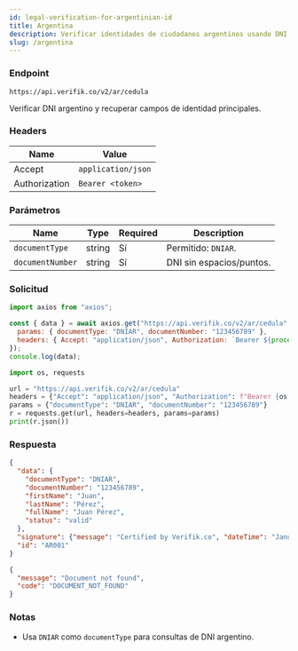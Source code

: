 ```yaml
---
id: legal-verification-for-argentinian-id
title: Argentina
description: Verificar identidades de ciudadanos argentinos usando DNI (Documento Nacional de Identidad)
slug: /argentina
---
```



### Endpoint

```
https://api.verifik.co/v2/ar/cedula
```

Verificar DNI argentino y recuperar campos de identidad principales.

### Headers

| Name | Value |
| --- | --- |
| Accept | `application/json` |
| Authorization | `Bearer <token>` |

### Parámetros

| Name | Type | Required | Description |
| --- | --- | --- | --- |
| `documentType` | string | Sí | Permitido: `DNIAR`. |
| `documentNumber` | string | Sí | DNI sin espacios/puntos. |

### Solicitud

<Tabs>
  <TabItem value="node" label="Node.js">

```javascript
import axios from "axios";

const { data } = await axios.get("https://api.verifik.co/v2/ar/cedula", {
  params: { documentType: "DNIAR", documentNumber: "123456789" },
  headers: { Accept: "application/json", Authorization: `Bearer ${process.env.VERIFIK_TOKEN}` },
});
console.log(data);
```

  </TabItem>
  <TabItem value="python" label="Python">

```python
import os, requests

url = "https://api.verifik.co/v2/ar/cedula"
headers = {"Accept": "application/json", "Authorization": f"Bearer {os.getenv('VERIFIK_TOKEN')}"}
params = {"documentType": "DNIAR", "documentNumber": "123456789"}
r = requests.get(url, headers=headers, params=params)
print(r.json())
```

  </TabItem>
</Tabs>

### Respuesta

<Tabs>
  <TabItem value="200" label="200">

```json
{
  "data": {
    "documentType": "DNIAR",
    "documentNumber": "123456789",
    "firstName": "Juan",
    "lastName": "Pérez",
    "fullName": "Juan Pérez",
    "status": "valid"
  },
  "signature": {"message": "Certified by Verifik.co", "dateTime": "January 16, 2024 3:44 PM"},
  "id": "AR001"
}
```

  </TabItem>
  <TabItem value="404" label="404">

```json
{
  "message": "Document not found",
  "code": "DOCUMENT_NOT_FOUND"
}
```

  </TabItem>
</Tabs>

### Notas

- Usa `DNIAR` como `documentType` para consultas de DNI argentino.

